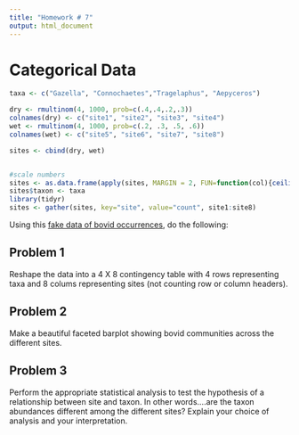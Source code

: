 ```yaml
---
title: "Homework # 7"
output: html_document
---
```


# Categorical Data

```r
taxa <- c("Gazella", "Connochaetes","Tragelaphus", "Aepyceros")

dry <- rmultinom(4, 1000, prob=c(.4,.4,.2,.3))
colnames(dry) <- c("site1", "site2", "site3", "site4")
wet <- rmultinom(4, 1000, prob=c(.2, .3, .5, .6))
colnames(wet) <- c("site5", "site6", "site7", "site8")

sites <- cbind(dry, wet)


#scale numbers 
sites <- as.data.frame(apply(sites, MARGIN = 2, FUN=function(col){ceiling(col* runif(1, min=0.3, max=1))}))
sites$taxon <- taxa
library(tidyr)
sites <- gather(sites, key="site", value="count", site1:site8)
```

Using this [fake data of bovid occurrences](datasets/bovid_occurrences.txt), do the following:

## Problem 1

Reshape the data into a 4 X 8 contingency table with 4 rows representing taxa and 8 colums representing sites (not counting row or column headers).

## Problem 2

Make a beautiful faceted barplot showing bovid communities across the different sites.

## Problem 3

Perform the appropriate statistical analysis to test the hypothesis of a relationship between site and taxon.  In other words....are the taxon abundances different among the different sites? Explain your choice of analysis and your interpretation.
